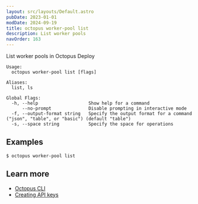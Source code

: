 ```yaml
---
layout: src/layouts/Default.astro
pubDate: 2023-01-01
modDate: 2024-09-19
title: octopus worker-pool list
description: List worker pools
navOrder: 163
---
```


List worker pools in Octopus Deploy

```
Usage:
  octopus worker-pool list [flags]

Aliases:
  list, ls

Global Flags:
  -h, --help                   Show help for a command
      --no-prompt              Disable prompting in interactive mode
  -f, --output-format string   Specify the output format for a command ("json", "table", or "basic") (default "table")
  -s, --space string           Specify the space for operations

```

## Examples

<SamplesInstance />

```
$ octopus worker-pool list

```

## Learn more

- [Octopus CLI](/docs/octopus-rest-api/cli)
- [Creating API keys](/docs/octopus-rest-api/how-to-create-an-api-key)